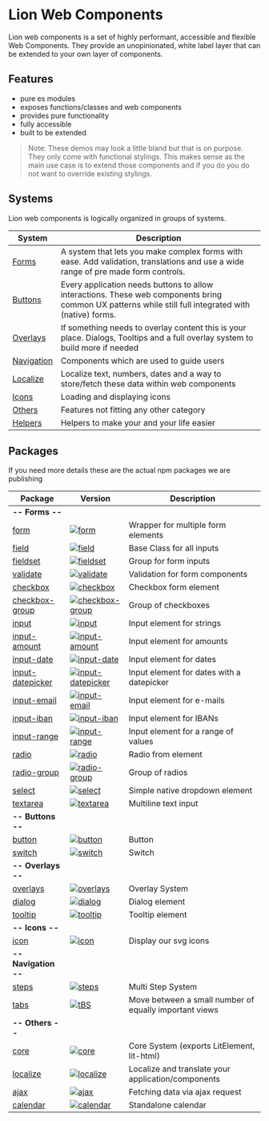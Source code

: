 
<Meta title="Intro/Lion Web Components" />

# Lion Web Components

Lion web components is a set of highly performant, accessible and flexible Web Components.
They provide an unopinionated, white label layer that can be extended to your own layer of components.

## Features

- pure es modules
- exposes functions/classes and web components
- provides pure functionality
- fully accessible
- built to be extended

> Note: These demos may look a little bland but that is on purpose. They only come with functional stylings.
> This makes sense as the main use case is to extend those components and if you do you do not want to override existing stylings.

## Systems

Lion web components is logically organized in groups of systems.

| System  | Description |
| ------- | ----------- |
| [Forms](?path=/docs/forms-intro--page) | A system that lets you make complex forms with ease. Add validation, translations and use a wide range of pre made form controls. |
| [Buttons](?path=/docs/buttons-intro--page) | Every application needs buttons to allow interactions. These web components bring common UX patterns while still full integrated with (native) forms. |
| [Overlays](?path=/docs/overlays-intro--page) | If something needs to overlay content this is your place. Dialogs, Tooltips and a full overlay system to build more if needed  |
| [Navigation](?path=/docs/navigation-intro--page) | Components which are used to guide users |
| [Localize](?path=/docs/localize-intro--page) | Localize text, numbers, dates and a way to store/fetch these data within web components  |
| [Icons](?path=/docs/icons-intro--page) | Loading and displaying icons |
| [Others](?path=/docs/others-intro--page) | Features not fitting any other category |
| [Helpers](?path=/docs/helpers-intro--page) | Helpers to make your and your life easier |

## Packages

If you need more details these are the actual npm packages we are publishing

| Package                                                               | Version                                                                                                                              | Description                                            |
| --------------------------------------------------------------------- | ------------------------------------------------------------------------------------------------------------------------------------ | ------------------------------------------------------ |
| **-- Forms --**                                                       |                                                                                                                                      |                                                        |
| [form](?path=/docs/forms-form--default-story)                         | [![form](https://img.shields.io/npm/v/@lion/form.svg)](https://www.npmjs.com/package/@lion/form)                                     | Wrapper for multiple form elements                     |
| [field](?path=/docs/forms-system-overview--page)                      | [![field](https://img.shields.io/npm/v/@lion/field.svg)](https://www.npmjs.com/package/@lion/field)                                  | Base Class for all inputs                              |
| [fieldset](?path=/docs/forms-fieldset--default-story)                 | [![fieldset](https://img.shields.io/npm/v/@lion/fieldset.svg)](https://www.npmjs.com/package/@lion/fieldset)                         | Group for form inputs                                  |
| [validate](?path=/docs/form-system-validate-system--page)             | [![validate](https://img.shields.io/npm/v/@lion/validate.svg)](https://www.npmjs.com/package/@lion/validate)                         | Validation for form components                         |
| [checkbox](?path=/docs/forms-checkbox--default-story)                 | [![checkbox](https://img.shields.io/npm/v/@lion/checkbox.svg)](https://www.npmjs.com/package/@lion/checkbox)                         | Checkbox form element                                  |
| [checkbox-group](?path=/docs/forms-checkbox-group--default-story)     | [![checkbox-group](https://img.shields.io/npm/v/@lion/checkbox-group.svg)](https://www.npmjs.com/package/@lion/checkbox-group)       | Group of checkboxes                                    |
| [input](?path=/docs/forms-input--default-story)                       | [![input](https://img.shields.io/npm/v/@lion/input.svg)](https://www.npmjs.com/package/@lion/input)                                  | Input element for strings                              |
| [input-amount](?path=/docs/forms-input-amount--default-story)         | [![input-amount](https://img.shields.io/npm/v/@lion/input-amount.svg)](https://www.npmjs.com/package/@lion/input-amount)             | Input element for amounts                              |
| [input-date](?path=/docs/forms-input-date--default-story)             | [![input-date](https://img.shields.io/npm/v/@lion/input-date.svg)](https://www.npmjs.com/package/@lion/input-date)                   | Input element for dates                                |
| [input-datepicker](?path=/docs/forms-input-datepicker--default-story) | [![input-datepicker](https://img.shields.io/npm/v/@lion/input-datepicker.svg)](https://www.npmjs.com/package/@lion/input-datepicker) | Input element for dates with a datepicker              |
| [input-email](?path=/docs/forms-input-email--default-story)           | [![input-email](https://img.shields.io/npm/v/@lion/input-email.svg)](https://www.npmjs.com/package/@lion/input-email)                | Input element for e-mails                              |
| [input-iban](?path=/docs/forms-input-iban--default-story)             | [![input-iban](https://img.shields.io/npm/v/@lion/input-iban.svg)](https://www.npmjs.com/package/@lion/input-iban)                   | Input element for IBANs                                |
| [input-range](?path=/docs/forms-input-range--default-story)           | [![input-range](https://img.shields.io/npm/v/@lion/input-range.svg)](https://www.npmjs.com/package/@lion/input-range)                | Input element for a range of values                    |
| [radio](?path=/docs/forms-radio--default-story)                       | [![radio](https://img.shields.io/npm/v/@lion/radio.svg)](https://www.npmjs.com/package/@lion/radio)                                  | Radio from element                                     |
| [radio-group](?path=/docs/forms-radio-group--default-story)           | [![radio-group](https://img.shields.io/npm/v/@lion/radio-group.svg)](https://www.npmjs.com/package/@lion/radio-group)                | Group of radios                                        |
| [select](?path=/docs/forms-select--default-story)                     | [![select](https://img.shields.io/npm/v/@lion/select.svg)](https://www.npmjs.com/package/@lion/select)                               | Simple native dropdown element                         |
| [textarea](?path=/docs/forms-textarea--default-story)                 | [![textarea](https://img.shields.io/npm/v/@lion/textarea.svg)](https://www.npmjs.com/package/@lion/textarea)                         | Multiline text input                                   |
| **-- Buttons --**                                                       |                                                                                                                                      |                                                        |
| [button](?path=/docs/buttons-button--default-story)                   | [![button](https://img.shields.io/npm/v/@lion/button.svg)](https://www.npmjs.com/package/@lion/button)                               | Button                                                 |
| [switch](?path=/docs/buttons-switch--default-off)                     | [![switch](https://img.shields.io/npm/v/@lion/switch.svg)](https://www.npmjs.com/package/@lion/switch)                               | Switch                                                 |
| **-- Overlays --**                                                    |                                                                                                                                      |                                                        |
| [overlays](?path=/docs/overlays-system-overview--default-story)       | [![overlays](https://img.shields.io/npm/v/@lion/overlays.svg)](https://www.npmjs.com/package/@lion/overlays)                         | Overlay System                                         |
| [dialog](?path=/docs/overlays-dialog--default-story)                  | [![dialog](https://img.shields.io/npm/v/@lion/dialog.svg)](https://www.npmjs.com/package/@lion/dialog)                               | Dialog element                                         |
| [tooltip](?path=/docs/overlays-tooltip--default-story)                | [![tooltip](https://img.shields.io/npm/v/@lion/tooltip.svg)](https://www.npmjs.com/package/@lion/tooltip)                            | Tooltip element                                        |
| **-- Icons --**                                                    |                                                                                                                                      |                                                        |
| [icon](?path=/docs/icons-icon--default-story)                         | [![icon](https://img.shields.io/npm/v/@lion/icon.svg)](https://www.npmjs.com/package/@lion/icon)                                     | Display our svg icons                                  |
| **-- Navigation --**                                                    |                                                                                                                                      |                                                        |
| [steps](?path=/docs/navigation-steps--default-story)                  | [![steps](https://img.shields.io/npm/v/@lion/steps.svg)](https://www.npmjs.com/package/@lion/steps)                                  | Multi Step System                                      |
| [tabs](?path=/docs/navigation-tabs--default-story)                    | [![tBS](https://img.shields.io/npm/v/@lion/tabs.svg)](https://www.npmjs.com/package/@lion/tabs)                                      | Move between a small number of equally important views |
| **-- Others --**                                                    |                                                                                                                                      |                                                        |
| [core](?path=/docs/deep-dives-core--page)                             | [![core](https://img.shields.io/npm/v/@lion/core.svg)](https://www.npmjs.com/package/@lion/core)                                     | Core System (exports LitElement, lit-html)             |
| [localize](?path=/docs/localize-localize--default-story)              | [![localize](https://img.shields.io/npm/v/@lion/localize.svg)](https://www.npmjs.com/package/@lion/localize)                         | Localize and translate your application/components     |
| [ajax](?path=/docs/fetch-ajax--default-story)                         | [![ajax](https://img.shields.io/npm/v/@lion/ajax.svg)](https://www.npmjs.com/package/@lion/ajax)                                     | Fetching data via ajax request                         |
| [calendar](?path=/docs/calendar--default-story)                       | [![calendar](https://img.shields.io/npm/v/@lion/calendar.svg)](https://www.npmjs.com/package/@lion/calendar)                         | Standalone calendar                                    |
